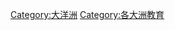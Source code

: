 {{Commonscat|Education in Oceania}}

[[Category:大洋洲|Category:大洋洲]]
[[Category:各大洲教育|Category:各大洲教育]]